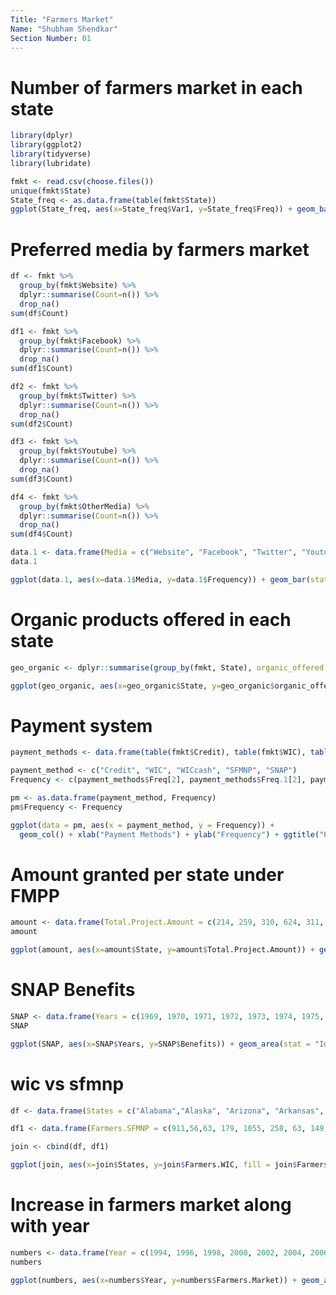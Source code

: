 ```yaml
---
Title: "Farmers Market"
Name: "Shubham Shendkar"
Section Number: 01
---
```

# Number of farmers market in each state
```r
library(dplyr)
library(ggplot2)
library(tidyverse)
library(lubridate)

fmkt <- read.csv(choose.files())
unique(fmkt$State)
State_freq <- as.data.frame(table(fmkt$State))
ggplot(State_freq, aes(x=State_freq$Var1, y=State_freq$Freq)) + geom_bar(stat = "Identity") + xlab("States") + ylab("Frequency") + theme(axis.text.x = element_text(angle = 90, hjust = 1)) + ggtitle("Frequency of Farmer's market across the country") + theme(plot.title = element_text(hjust = 0.5))
```
# Preferred media by farmers market
```r
df <- fmkt %>%
  group_by(fmkt$Website) %>%
  dplyr::summarise(Count=n()) %>%
  drop_na()
sum(df$Count)

df1 <- fmkt %>%
  group_by(fmkt$Facebook) %>%
  dplyr::summarise(Count=n()) %>%
  drop_na()
sum(df1$Count)

df2 <- fmkt %>%
  group_by(fmkt$Twitter) %>%
  dplyr::summarise(Count=n()) %>%
  drop_na()
sum(df2$Count)

df3 <- fmkt %>%
  group_by(fmkt$Youtube) %>%
  dplyr::summarise(Count=n()) %>%
  drop_na()
sum(df3$Count)

df4 <- fmkt %>%
  group_by(fmkt$OtherMedia) %>%
  dplyr::summarise(Count=n()) %>%
  drop_na()
sum(df4$Count)

data.1 <- data.frame(Media = c("Website", "Facebook", "Twitter", "Youtube", "Other Media"), Frequency = c(5290, 4175, 1042, 186, 872))
data.1

ggplot(data.1, aes(x=data.1$Media, y=data.1$Frequency)) + geom_bar(stat = "Identity") + xlab("Online Platform") + ylab("Frequency") + ggtitle("Preferred online platform used by farmer's") + theme(plot.title = element_text(hjust = 0.5))
```
# Organic products offered in each state
```r
geo_organic <- dplyr::summarise(group_by(fmkt, State), organic_offered = sum(Organic == "Y", na.rm = TRUE))

ggplot(geo_organic, aes(x=geo_organic$State, y=geo_organic$organic_offered)) + geom_bar(stat = "Identity") + ggtitle("Number of organic products offered") + ylab(" Number of locations") + xlab("States") +  theme(axis.text.x = element_text(angle = 90, hjust = 1)) + theme(plot.title = element_text(hjust = 0.5))
```
# Payment system 
```r
payment_methods <- data.frame(table(fmkt$Credit), table(fmkt$WIC), table(fmkt$WICcash), table(fmkt$SFMNP), table(fmkt$SNAP))

payment_method <- c("Credit", "WIC", "WICcash", "SFMNP", "SNAP")
Frequency <- c(payment_methods$Freq[2], payment_methods$Freq.1[2], payment_methods$Freq.2[2], payment_methods$Freq.3[2], payment_methods$Freq.4[2])

pm <- as.data.frame(payment_method, Frequency)
pm$Frequency <- Frequency

ggplot(data = pm, aes(x = payment_method, y = Frequency)) +
  geom_col() + xlab("Payment Methods") + ylab("Frequency") + ggtitle("Payment methods used by Farmer's") + theme(plot.title = element_text(hjust = 0.5))
```
# Amount granted per state under FMPP
```r
amount <- data.frame(Total.Project.Amount = c(214, 259, 310, 624, 311, 118, 333, 132, 87, 509, 152, 306, 193, 621, 205, 313, 468, 305, 566, 312, 259, 320, 400, 147, 247, 312, 312, 138, 192, 210, 434, 418), State = c("Alabama","Alaska","Arizona","California","Colorado","Connecticut","Delaware","District of Columbia","Georgia","Hawaii","Illinois","Iowa","Kansas","Kentucky","Maine"," Massachusetts","Michigan","Minnesota","Mississippi","Missouri","Nebraska","New York","North Carolina","North Dakota","Ohio","Oklahoma","Oregon","South Carolina","Texas","Vermont", "Washington", "West Virginia")) 
amount

ggplot(amount, aes(x=amount$State, y=amount$Total.Project.Amount)) + geom_bar(stat = "Identity") + theme(axis.text.x = element_text(angle = 90, hjust = 1)) + xlab("States") + ylab("Total Project Amount (In Thousands)") + ggtitle("Amount granted per state under FMPP") + theme(plot.title = element_text(hjust = 0.5))
```
# SNAP Benefits
```r
SNAP <- data.frame(Years = c(1969, 1970, 1971, 1972, 1973, 1974, 1975, 1976, 1977, 1978, 1979, 1980, 1981, 1982, 1983, 1984, 1985, 1986, 1987, 1988, 1989, 1990, 1991, 1992, 1993, 1994, 1995, 1996, 1997, 1998, 1999, 2000, 2001, 2002, 2003, 2004, 2005, 2006, 2007, 2008, 2009, 2010, 2011, 2012, 2013, 2014, 2015, 2016, 2017, 2018, 2019), Benefits = c(229, 550, 1523, 1797, 2131, 2718, 5386, 5327, 5067, 5139, 6480, 8721, 10630, 10208, 11152, 10696, 10744, 10605, 10500, 11149, 11670, 14143, 17316, 20906, 22006, 22749, 22765, 22440, 19549, 19890, 15769, 14983, 15547,18256, 21404, 24619, 28568, 30187, 30373, 34608, 50360, 64702, 71811, 74619, 76066, 69999, 69645, 66539, 63711, 58997, 53758))
SNAP

ggplot(SNAP, aes(x=SNAP$Years, y=SNAP$Benefits)) + geom_area(stat = "Identity", alpha = 0.4) + geom_point () + xlab("Years") + ylab("Benefits (In Millions)") + ggtitle("Benefits provided per year") + theme(plot.title = element_text(hjust = 0.5))
```
# wic vs sfmnp
```r
df <- data.frame(States = c("Alabama","Alaska", "Arizona", "Arkansas", "California", "Delaware", "District of Columbia", "Florida", "Georgia", "Illinois", "Indiana", "Iowa", "Kentucky", "Louisiana", "Maine", "Maryland", "Massachusetts", "Michigan", "Minnesota", "Mississippi", "Montana", "Nebraska", "Nevada", "New Jersey", "New Mexico", "New York", "North Carolina", "Ohio", "Oregon", "Pennsylvania", "Puerto Rico", "Rhode Island", "South Carolina", "Tennessee", "Texas", "Vermont", "Virginia", "Washington", "West Virginia", "Wisconsin"), Farmers.WIC = c(186, 56, 63, 304, 1026, 258, 7, 63, 178, 61, 453, 681, 1179, 128, 179, 256, 451, 1492, 340, 140, 150, 373, 42, 183, 850, 918, 450, 322, 725, 1160, 67, 64, 231, 103, 164, 243, 194, 622, 335, 1193)) 

df1 <- data.frame(Farmers.SFMNP = c(911,56,63, 179, 1055, 258, 63, 149, 61, 327, 453, 681, 884, 247, 85, 256, 451, 2904, 340, 140, 150, 373, 75, 183, 850, 918, 456, 440, 725, 1160, 67, 86, 231, 103, 28, 243, 194, 677, 314, 1193))  

join <- cbind(df, df1)

ggplot(join, aes(x=join$States, y=join$Farmers.WIC, fill = join$Farmers.SFMNP)) + geom_bar(position = "dodge", stat = "Identity") + xlab("States") + ylab("WIC") + labs(fill="SFMNP") + ggtitle("Farmer's under WIC and SFMNP program across states") + theme(plot.title = element_text(hjust = 0.5)) + theme(axis.text.x = element_text(angle = 90, hjust = 1))  
```
# Increase in farmers market along with year
```r
numbers <- data.frame(Year = c(1994, 1996, 1998, 2000, 2002, 2004, 2006, 2008, 2009, 2010, 2011, 2012, 2013, 2014, 2015, 2016, 2017, 2018, 2019), Farmers.Market = c(1755, 2410, 2746, 2863, 3137, 3706, 4385, 4685, 5274, 6132, 7175, 7864, 8144, 8268, 8476, 8669, 8687, 8720, 8791))
numbers

ggplot(numbers, aes(x=numbers$Year, y=numbers$Farmers.Market)) + geom_area(stat = "Identity", alpha = 0.4) + geom_point () + xlab("Years") + ylab("Farmers Market") + ggtitle("Number of Farmer's Market with year") + theme(plot.title = element_text(hjust = 0.5))
```